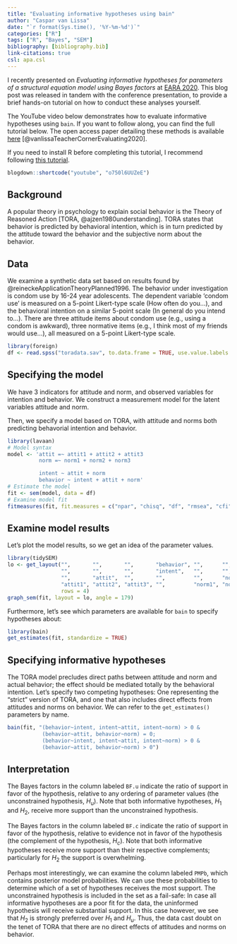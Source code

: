```yaml
---
title: "Evaluating informative hypotheses using bain"
author: "Caspar van Lissa"
date: "`r format(Sys.time(), '%Y-%m-%d')`"
categories: ["R"]
tags: ["R", "Bayes", "SEM"]
bibliography: [bibliography.bib]
link-citations: true
csl: apa.csl
---
```


I recently presented on *Evaluating informative hypotheses for parameters of a structural equation model using Bayes factors* at [EARA 2020](https://www.fpce.up.pt/eara2020/home.html). This blog post was released in tandem with the conference presentation, to provide a brief hands-on tutorial on how to conduct these analyses yourself.

The YouTube video below demonstrates how to evaluate informative hypotheses using `bain`. If you want to follow along, you can find the full tutorial below. The open access paper detailing these methods is available [here](https://doi.org/10.1080/10705511.2020.1745644) [@vanlissaTeacherCornerEvaluating2020].

If you need to install R before completing this tutorial,
I recommend following [this tutorial](https://cjvanlissa.github.io/worcs/articles/setup.html).

```r
blogdown::shortcode("youtube", "o750l6UUZeE")
```

## Background

A popular theory in psychology to explain social behavior is the Theory of Reasoned Action [TORA, @ajzen1980understanding]. TORA states that behavior is predicted by behavioral intention, which is in turn predicted by the attitude toward the behavior and the subjective norm about the behavior.

## Data

We examine a synthetic data set based on results found by @reineckeApplicationTheoryPlanned1996. The behavior under investigation is condom use by 16-24 year adolescents. The dependent variable ‘condom use’ is measured on a 5-point Likert-type scale (How often do you...), and the behavioral intention on a similar 5-point scale (In general do you intend to...). There are three attitude items about condom use (e.g., using a condom is awkward), three normative items (e.g., I think most of my friends would use...), all measured on a 5-point Likert-type scale.

```r
library(foreign)
df <- read.spss("toradata.sav", to.data.frame = TRUE, use.value.labels = FALSE)
```

## Specifying the model

We have 3 indicators for attitude and norm, and observed variables for intention and behavior. We construct a measurement model for the latent variables attitude and norm.

Then, we specify a model based on TORA, with attitude and norms both predicting behavorial intention and behavior.

```r
library(lavaan)
# Model syntax
model <- 'attit =~ attit1 + attit2 + attit3
          norm =~ norm1 + norm2 + norm3

          intent ~ attit + norm 
          behavior ~ intent + attit + norm'
# Estimate the model
fit <- sem(model, data = df)
# Examine model fit
fitmeasures(fit, fit.measures = c("npar", "chisq", "df", "rmsea", "cfi", "tli", "srmr"))
```

## Examine model results

Let's plot the model results, so we get an idea of the parameter values.

```r
library(tidySEM)
lo <- get_layout("",       "",       "",       "behavior", "",      "",      "",
                 "",       "",       "",       "intent",   "",      "",      "", 
                 "",       "attit",  "",       "",         "",      "norm",  "", 
                 "attit1", "attit2", "attit3", "",         "norm1", "norm2", "norm3",
                 rows = 4)
graph_sem(fit, layout = lo, angle = 179)
```

Furthermore, let's see which parameters are available for `bain` to specify hypotheses about:

```r
library(bain)
get_estimates(fit, standardize = TRUE)
```

## Specifying informative hypotheses

The TORA model precludes direct paths between attitude and norm and actual
behavior; the effect should be mediated totally by the behavioral intention.
Let's specify two competing hypotheses: One representing the "strict" version
of TORA, and one that also includes direct effects from attitudes and norms
on behavior. We can refer to the `get_estimates()` parameters by name.

```r
bain(fit, "(behavior~intent, intent~attit, intent~norm) > 0 &
           (behavior~attit, behavior~norm) = 0;
           (behavior~intent, intent~attit, intent~norm) > 0 &
           (behavior~attit, behavior~norm) > 0")
```

## Interpretation

The Bayes factors in the column labeled `BF.u` indicate the ratio of support in favor of the hypothesis, relative to any ordering of parameter values (the unconstrained hypothesis, $H_u$). Note that both informative hypotheses, $H_1$ and $H_2$, receive more support than the unconstrained hypothesis.

The Bayes factors in the column labeled `BF.c` indicate the ratio of support in favor of the hypothesis, relative to evidence not in favor of the hypothesis (the complement of the hypothesis, $H_c$). Note that both informative hypotheses receive more support than their respective complements; particularly for $H_2$ the support is overwhelming.

Perhaps most interestingly, we can examine the column labeled `PMPb`, which contains posterior model probabilities. We can use these probabilities to determine which of a set of hypotheses receives the most support. The unconstrained hypothesis is included in the set as a fail-safe: In case all informative hypotheses are a poor fit for the data, the uninformed hypothesis will receive substantial support. In this case however, we see that $H_2$ is strongly preferred over $H_1$ and $H_u$. Thus, the data cast doubt on the tenet of TORA that there are no direct effects of attitudes and norms on behavior. 